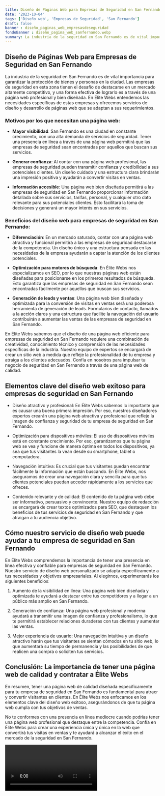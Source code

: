 ```yaml
---
title: Diseño de Páginas Web para Empresas de Seguridad en San Fernando
date: '2023-10-04'
tags: ['Diseño web', 'Empresas de Seguridad', 'San Fernando']
draft: false
banner : diseño_paginas_web_empresasdeseguridad
fondoBanner : diseño_pagina_web_sanfernando.webp
summary: La industria de la seguridad en San Fernando es de vital importancia para garantizar la protección de bienes y personas en la ciudad. Las empresas de seguridad en esta zona tienen el desafío de destacarse en un mercado altamente competitivo, y una forma efectiva de lograrlo es a través de una página web profesional y bien diseñada. En Élite Webs entendemos las necesidades específicas de estas empresas y ofrecemos servicios de diseño y desarrollo de páginas web que se adaptan a sus requerimientos.
---
```


## Diseño de Páginas Web para Empresas de Seguridad en San Fernando

La industria de la seguridad en San Fernando es de vital importancia para garantizar la protección de bienes y personas en la ciudad. Las empresas de seguridad en esta zona tienen el desafío de destacarse en un mercado altamente competitivo, y una forma efectiva de lograrlo es a través de una página web profesional y bien diseñada. En Élite Webs entendemos las necesidades específicas de estas empresas y ofrecemos servicios de diseño y desarrollo de páginas web que se adaptan a sus requerimientos.

### Motivos por los que necesitan una página web:

- **Mayor visibilidad**: San Fernando es una ciudad en constante crecimiento, con una alta demanda de servicios de seguridad. Tener una presencia en línea a través de una página web permitirá que las empresas de seguridad sean encontradas por aquellos que buscan sus servicios.

- **Generar confianza**: Al contar con una página web profesional, las empresas de seguridad pueden transmitir confianza y credibilidad a sus potenciales clientes. Un diseño cuidado y una estructura clara brindarán una impresión positiva y ayudarán a convertir visitas en ventas.

- **Información accesible**: Una página web bien diseñada permitirá a las empresas de seguridad en San Fernando proporcionar información detallada sobre sus servicios, tarifas, personal, y cualquier otro dato relevante para sus potenciales clientes. Esto facilitará la toma de decisiones y generará un mayor interés en sus servicios.

### Beneficios del diseño web para empresas de seguridad en San Fernando:

- **Diferenciación**: En un mercado saturado, contar con una página web atractiva y funcional permitirá a las empresas de seguridad destacarse de la competencia. Un diseño único y una estructura pensada en las necesidades de la empresa ayudarán a captar la atención de los clientes potenciales.

- **Optimización para motores de búsqueda**: En Élite Webs nos especializamos en SEO, por lo que nuestras páginas web están diseñadas para posicionarse en los primeros resultados de búsqueda. Esto garantiza que las empresas de seguridad en San Fernando sean encontradas fácilmente por aquellos que buscan sus servicios.

- **Generación de leads y ventas**: Una página web bien diseñada y optimizada para la conversión de visitas en ventas será una poderosa herramienta de generación de leads. Formularios de contacto, llamados a la acción claros y una estructura que facilite la navegación del usuario contribuirán a aumentar las ventas de las empresas de seguridad en San Fernando.

En Élite Webs sabemos que el diseño de una página web eficiente para empresas de seguridad en San Fernando requiere una combinación de creatividad, conocimiento técnico y comprensión de las necesidades específicas de la industria. Nuestro equipo de expertos se encargará de crear un sitio web a medida que refleje la profesionalidad de tu empresa y atraiga a los clientes adecuados. Confía en nosotros para impulsar tu negocio de seguridad en San Fernando a través de una página web de calidad.

<GifSeo />

<Cta />

## Elementos clave del diseño web exitoso para empresas de seguridad en San Fernando

- Diseño atractivo y profesional: En Élite Webs sabemos lo importante que es causar una buena primera impresión. Por eso, nuestros diseñadores expertos crearán una página web atractiva y profesional que refleje la imagen de confianza y seguridad de tu empresa de seguridad en San Fernando.

- Optimización para dispositivos móviles: El uso de dispositivos móviles está en constante crecimiento. Por eso, garantizamos que tu página web se vea y funcione de manera óptima en todos los dispositivos, ya sea que tus visitantes la vean desde su smartphone, tablet o computadora.

- Navegación intuitiva: Es crucial que tus visitantes puedan encontrar fácilmente la información que están buscando. En Élite Webs, nos aseguramos de crear una navegación clara y sencilla para que tus clientes potenciales puedan acceder rápidamente a los servicios que ofreces.

- Contenido relevante y de calidad: El contenido de tu página web debe ser informativo, persuasivo y convincente. Nuestro equipo de redacción se encargará de crear textos optimizados para SEO, que destaquen los beneficios de tus servicios de seguridad en San Fernando y que atraigan a tu audiencia objetivo.

## Cómo nuestro servicio de diseño web puede ayudar a tu empresa de seguridad en San Fernando

En Élite Webs comprendemos la importancia de tener una presencia en línea efectiva y confiable para empresas de seguridad en San Fernando. Nuestro servicio de diseño web personalizado se adapta específicamente a tus necesidades y objetivos empresariales. Al elegirnos, experimentarás los siguientes beneficios:

1. Aumento de la visibilidad en línea: Una página web bien diseñada y optimizada te ayudará a destacar entre tus competidores y a llegar a un público más amplio en San Fernando.

2. Generación de confianza: Una página web profesional y moderna ayudará a transmitir una imagen de confianza y profesionalismo, lo que te permitirá establecer relaciones duraderas con tus clientes y aumentar las ventas.

3. Mejor experiencia de usuario: Una navegación intuitiva y un diseño atractivo harán que tus visitantes se sientan cómodos en tu sitio web, lo que aumentará su tiempo de permanencia y las posibilidades de que realicen una compra o soliciten tus servicios.

## Conclusión: La importancia de tener una página web de calidad y contratar a Élite Webs

En resumen, tener una página web de calidad diseñada específicamente para tu empresa de seguridad en San Fernando es fundamental para atraer y convertir visitantes en clientes. En Élite Webs nos enfocamos en los elementos clave del diseño web exitoso, asegurándonos de que tu página web cumpla con tus objetivos de ventas.

No te conformes con una presencia en línea mediocre cuando podrías tener una página web profesional que destaque entre la competencia. Confía en Élite Webs para crear una experiencia única y única en la web que convertirá tus visitas en ventas y te ayudará a alcanzar el éxito en el mercado de la seguridad en San Fernando.

<Video />

<CtaBot job='Empresas de Seguridad' city='San Fernando'/>

<Gmaps query='San Fernando+españa+maps' />